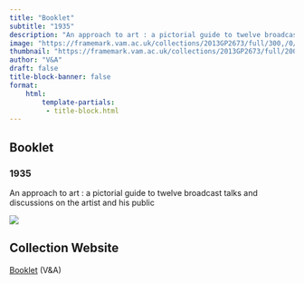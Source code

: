 ```yaml
---
title: "Booklet"
subtitle: "1935"
description: "An approach to art : a pictorial guide to twelve broadcast talks and discussions on the artist and his public"
image: "https://framemark.vam.ac.uk/collections/2013GP2673/full/300,/0/default.jpg"
thumbnail: "https://framemark.vam.ac.uk/collections/2013GP2673/full/200,/0/default.jpg"
author: "V&A"
draft: false
title-block-banner: false
format:
    html:
        template-partials:
         - title-block.html
---
```

## Booklet
### 1935
An approach to art : a pictorial guide to twelve broadcast talks and discussions on the artist and his public

::: {.column-margin}
<img src="https://framemark.vam.ac.uk/collections/2013GP2673/full/400,/0/default.jpg">

:::

## Collection Website
<a href="Eric Newton"/>Booklet</a> (V&A)
